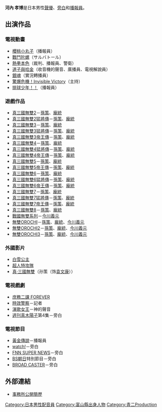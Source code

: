 {{配音員
|名字= 河內 孝博
|出身地= {{JPN}} [[富山縣|富山縣]]
|生年= 1966
|生月= 5
|生日= 14
|所屬= [[青二Production|青二Production]]
|活動時期= 2000年－
}}
{{Japanese|japanese=河內 孝博|kana=かわち たかひろ|romaji=Kawachi Takahiro}}
'''河內 孝博'''{{BD|1966年|5月14日|catIdx=Kawachi Takahiro}}是日本男性[[聲優|聲優]]、[[旁白|旁白]]和[[播報員|播報員]]。

==出演作品==
===電視動畫===
*[[櫻桃小丸子|櫻桃小丸子]]（播報員）
*[[戰鬥陀螺|戰鬥陀螺]]（サルバトール）
*[[熱拳本色|熱拳本色]]（裁判、播報員、警衛）
*[[道子與哈金|道子與哈金]]（收音機的聲音、廣播員、電視解說員）
*[[銀魂_(動畫)|銀魂]]（實況轉播員）
*[[驚爆危機|驚爆危機！Invisible Victory]]（主持）
*[[排球少年！！|排球少年！！]]（播報員）

===遊戲作品===
*[[真三國無雙2|真三國無雙2]]－[[孫策|孫策]]、[[龐統|龐統]]
*[[真三國無雙2|真三國無雙2猛將傳]]－[[孫策|孫策]]、[[龐統|龐統]]
*[[真三國無雙3|真三國無雙3]]－[[孫策|孫策]]、[[龐統|龐統]]
*[[真三國無雙3|真三國無雙3猛將傳]]－[[孫策|孫策]]、[[龐統|龐統]]
*[[真三國無雙3|真三國無雙3帝王傳]]－[[孫策|孫策]]、[[龐統|龐統]]
*[[真三國無雙4|真三國無雙4]]－[[孫策|孫策]]、[[龐統|龐統]]
*[[真三國無雙4|真三國無雙4猛將傳]]－[[孫策|孫策]]、[[龐統|龐統]]
*[[真三國無雙4|真三國無雙4帝王傳]]－[[孫策|孫策]]、[[龐統|龐統]]
*[[真三國無雙5|真三國無雙5]]－[[孫策|孫策]]、[[龐統|龐統]]
*[[真三國無雙5|真三國無雙5帝王傳]]－[[孫策|孫策]]、[[龐統|龐統]]
*[[真三國無雙6|真三國無雙6]]－[[孫策|孫策]]、[[龐統|龐統]]
*[[真三國無雙6|真三國無雙6猛將傳]]－[[孫策|孫策]]、[[龐統|龐統]]
*[[真三國無雙6|真三國無雙6帝王傳]]－[[孫策|孫策]]、[[龐統|龐統]]
*[[真三國無雙7|真三國無雙7]]－[[孫策|孫策]]、[[龐統|龐統]]
*[[真三國無雙7|真三國無雙7猛將傳]]－[[孫策|孫策]]、[[龐統|龐統]]
*[[真三國無雙7|真三國無雙7帝王傳]]－[[孫策|孫策]]、[[龐統|龐統]]
*[[真三國無雙8|真三國無雙8]]－[[孫策|孫策]]、[[龐統|龐統]]
*[[戰國無雙系列|戰國無雙系列]]－[[今川義元|今川義元]]
*[[無雙OROCHI|無雙OROCHI]]－[[孫策|孫策]]、[[龐統|龐統]]、[[今川義元|今川義元]]
*[[無雙OROCHI2|無雙OROCHI2]]－[[孫策|孫策]]、[[龐統|龐統]]、[[今川義元|今川義元]]
*[[無雙OROCHI3|無雙OROCHI3]]－[[孫策|孫策]]、[[龐統|龐統]]、[[今川義元|今川義元]]

===外國影片===
*[[白雪公主|白雪公主]]
*[[超人特攻隊_(電影)|超人特攻隊]]
*[[真·三國無雙_(电影)|真·三國無雙]]（孙策（饰[[袁文康|袁文康]]））

===電視戲劇===
*[[庶務二課|庶務二課 FOREVER]]
*[[時效警察|時效警察]]－記者
*[[演歌女王|演歌女王]]－神的聲音
*[[週刊真木陽子|週刊真木陽子]]第4集－旁白

===電視節目===
*[[黃金傳說|黃金傳說]]－播報員
*[[watch!|watch!]]－旁白
*[[FNN_SUPER_NEWS|FNN SUPER NEWS]]－旁白
*[[BS朝日|BS朝日]]特別節目－旁白
*[[BROAD_CASTER|BROAD CASTER]]－旁白

== 外部連結 ==
* [http://www.aoni.co.jp/actor/ka/kawachi-takahiro.html 事務所公開簡歷] {{Wayback|url=http://www.aoni.co.jp/actor/ka/kawachi-takahiro.html |date=20150815032811 }}{{ja}}

{{青二Production}}
{{DEFAULTSORT:Kawachi Takahiro}}
[[Category:日本男性配音員|Category:日本男性配音員]]
[[Category:富山縣出身人物|Category:富山縣出身人物]]
[[Category:青二Production|Category:青二Production]]